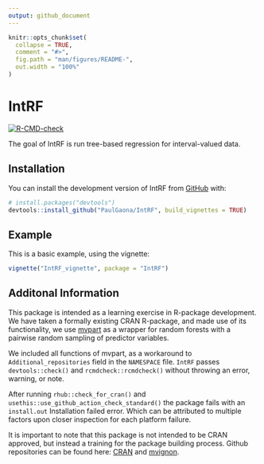 ```yaml
---
output: github_document
---
```


<!-- README.md is generated from README.Rmd. Please edit that file -->

```r
knitr::opts_chunk$set(
  collapse = TRUE,
  comment = "#>",
  fig.path = "man/figures/README-",
  out.width = "100%"
)
```

# IntRF

<!-- badges: start -->
[![R-CMD-check](https://github.com/PaulGaona/IntRF/actions/workflows/R-CMD-check.yaml/badge.svg)](https://github.com/PaulGaona/IntRF/actions/workflows/R-CMD-check.yaml)
<!-- badges: end -->

The goal of IntRF is run tree-based regression for interval-valued data.

## Installation

You can install the development version of IntRF from [GitHub](https://github.com/) with:

``` r
# install.packages("devtools")
devtools::install_github("PaulGaona/IntRF", build_vignettes = TRUE)
```

## Example

This is a basic example, using the vignette:
```r
vignette("IntRF_vignette", package = "IntRF")
```

## Additonal Information
This package is intended as a learning exercise in R-package development. We have taken a formally existing CRAN R-package, and made use of its functionality, we use [mvpart](https://CRAN.R-project.org/package=mvpart) as a wrapper for random forests  with a pairwise random sampling of predictor variables.

We included all functions of mvpart, as a workaround to  ````Additional_repositories  ```` field in the ````NAMESPACE```` file. ````IntRF```` passes ````devtools::check()```` and ```` rcmdcheck::rcmdcheck()```` without throwing an error, warning, or note.

After running ````rhub::check_for_cran()```` and ````usethis::use_github_action_check_standard()```` the package fails with an ````install.out```` Installation failed error. Which can be attributed to multiple factors upon closer inspection for each platform failure.

It is important to note that this package is not intended to be CRAN approved, but instead a training for the package building process. Github repositories can be found here: [CRAN](https://github.com/cran/mvpart) and [mvignon](https://github.com/mvignon/mvpart).
